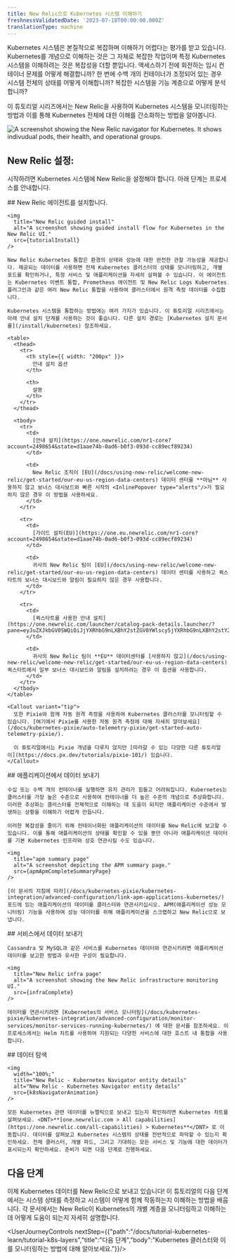 ```yaml
---
title: New Relic으로 Kubernetes 시스템 이해하기
freshnessValidatedDate: '2023-07-18T00:00:00.000Z'
translationType: machine
---
```







Kubernetes 시스템은 본질적으로 복잡하며 이해하기 어렵다는 평가를 받고 있습니다. Kubernetes를 개념으로 이해하는 것은 그 자체로 복잡한 작업이며 특정 Kubernetes 시스템을 이해하려는 것은 복잡성을 더할 뿐입니다. 액세스하기 전에 회전하는 임시 컨테이너 문제를 어떻게 해결합니까? 한 번에 수백 개의 컨테이너가 조정되어 있는 경우 시스템 전체의 상태를 어떻게 이해합니까? 복잡한 시스템을 기능 계층으로 어떻게 분석합니까?

이 튜토리얼 시리즈에서는 New Relic을 사용하여 Kubernetes 시스템을 모니터링하는 방법과 이를 통해 Kubernetes 전체에 대한 이해를 간소화하는 방법을 알아봅니다.

<img
  title="New Relic navigator"
  alt="A screenshot showing the New Relic navigator for Kubernetes. It shows indivudual pods, their health, and operational groups."
  src={tutorialNavigator}
/>

## New Relic 설정:

시작하려면 Kubernetes 시스템에 New Relic을 설정해야 합니다. 아래 단계는 프로세스를 안내합니다.

<Steps>
  <Step>
    ## New Relic 에이전트를 설치합니다.

    <img
      title="New Relic guided install"
      alt="A screenshot showing guided install flow for Kubernetes in the New Relic UI."
      src={tutorialInstall}
    />

    New Relic Kubernetes 통합은 환경의 상태와 성능에 대한 완전한 관찰 가능성을 제공합니다. 제공되는 데이터를 사용하면 전체 Kubernetes 클러스터의 상태를 모니터링하고, 개별 포드를 확인하거나, 특정 서비스 및 애플리케이션을 자세히 살펴볼 수 있습니다. 이 에이전트는 Kubernetes 이벤트 통합, Prometheus 에이전트 및 New Relic Logs Kubernetes 플러그인과 같은 여러 New Relic 통합을 사용하여 클러스터에서 원격 측정 데이터를 수집합니다.

    Kubernetes 시스템을 통합하는 방법에는 여러 가지가 있습니다. 이 튜토리얼 시리즈에서는 아래 안내 설치 단계를 사용하는 것이 좋습니다. 다른 설치 경로는 [Kubernetes 설치 문서를](/install/kubernetes) 참조하세요.

    <table>
      <thead>
        <tr>
          <th style={{ width: "200px" }}>
            안내 설치 옵션
          </th>

          <th>
            설명
          </th>
        </tr>
      </thead>

      <tbody>
        <tr>
          <td>
            [안내 설치](https://one.newrelic.com/nr1-core?account=2498654&state=d1aae74b-0ad6-b0f3-093d-cc89ecf89234)
          </td>

          <td>
            New Relic 조직이 [EU](/docs/using-new-relic/welcome-new-relic/get-started/our-eu-us-region-data-centers) 데이터 센터를 **아님** 사용하지 않고 보너스 대시보드와 빠른 시작의 <InlinePopover type="alerts"/>가 필요하지 않은 경우 이 방법을 사용하세요.
          </td>
        </tr>

        <tr>
          <td>
            [가이드 설치(EU)](https://one.eu.newrelic.com/nr1-core?account=2498654&state=d1aae74b-0ad6-b0f3-093d-cc89ecf89234)
          </td>

          <td>
            귀사의 New Relic 팀이 [EU](/docs/using-new-relic/welcome-new-relic/get-started/our-eu-us-region-data-centers) 데이터 센터를 사용하고 퀵스타트의 보너스 대시보드와 알림이 필요하지 않은 경우 사용합니다.
          </td>
        </tr>

        <tr>
          <td>
            [퀵스타트를 사용한 안내 설치](https://one.newrelic.com/launcher/catalog-pack-details.launcher/?pane=eyJuZXJkbGV0SWQiOiJjYXRhbG9nLXBhY2stZGV0YWlscy5jYXRhbG9nLXBhY2stY29udGVudHMiLCJxdWlja3N0YXJ0SWQiOiI4OGE3OWY1Mi04MWMxLTRmYTItOTlmOC0zY2I1YjAxMmYxNjAifQ==)
          </td>

          <td>
            귀사의 New Relic 팀이 **EU** 데이터센터를 [사용하지 않고](/docs/using-new-relic/welcome-new-relic/get-started/our-eu-us-region-data-centers) 퀵스타트에서 일부 보너스 대시보드와 알림을 설치하려는 경우 이 옵션을 사용합니다.
          </td>
        </tr>
      </tbody>
    </table>

    <Callout variant="tip">
      또한 Pixie와 함께 자동 원격 측정을 사용하여 Kubernetes 클러스터를 모니터링할 수 있습니다. [여기에서 Pixie를 사용한 자동 원격 측정에 대해 자세히 알아보세요](/docs/kubernetes-pixie/auto-telemetry-pixie/get-started-auto-telemetry-pixie/).

      이 튜토리얼에서는 Pixie 개념을 다루지 않지만 [따라갈 수 있는 다양한 다른 튜토리얼이](https://docs.px.dev/tutorials/pixie-101/) 있습니다.
    </Callout>
  </Step>

  <Step>
    ## 애플리케이션에서 데이터 보내기

    수십 또는 수백 개의 컨테이너를 실행하면 유지 관리가 힘들고 어려워집니다. Kubernetes는 클러스터를 가장 높은 수준으로 사용하여 컨테이너를 더 높은 수준의 개념으로 추상화합니다. 이러한 추상화는 클러스터를 전체적으로 이해하는 데 도움이 되지만 애플리케이션 수준에서 발생하는 상황을 이해하기 어렵게 만듭니다.

    이러한 복잡성을 줄이기 위해 컨테이너화된 애플리케이션의 데이터를 New Relic에 보고할 수 있습니다. 이를 통해 애플리케이션의 상태를 확인할 수 있을 뿐만 아니라 애플리케이션 데이터를 기본 Kubernetes 인프라와 상호 연관시킬 수도 있습니다.

    <img
      title="apm summary page"
      alt="A screenshot depicting the APM summary page."
      src={apmApmCompleteSummaryPage}
    />

    [이 문서의 지침에 따라](/docs/kubernetes-pixie/kubernetes-integration/advanced-configuration/link-apm-applications-kubernetes/) 포드에 있는 애플리케이션의 데이터를 클러스터와 연관시키십시오. APM(애플리케이션 성능 모니터링) 기능을 사용하여 성능 데이터를 위해 애플리케이션을 스크랩하고 New Relic으로 보냅니다.
  </Step>

  <Step>
    ## 서비스에서 데이터 보내기

    Cassandra 및 MySQL과 같은 서비스를 Kubernetes 데이터와 연관시키려면 애플리케이션 데이터를 보고한 방법과 유사한 구성이 필요합니다.

    <img
      title="New Relic infra page"
      alt="A screenshot showing the New Relic infrastructure monitoring UI."
      src={infraComplete}
    />

    데이터를 연관시키려면 [Kubernetes의 서비스 모니터링](/docs/kubernetes-pixie/kubernetes-integration/advanced-configuration/monitor-services/monitor-services-running-kubernetes/) 에 대한 문서를 참조하세요. 이 프로세스에서는 Helm 차트를 사용하여 지원되는 다양한 서비스에 대한 호스트 내 통합을 사용합니다.
  </Step>

  <Step>
    ## 데이터 탐색

    <img
      width="100%;"
      title="New Relic - Kubernetes Navigator entity details"
      alt="New Relic - Kubernetes Navigator entity details"
      src={k8sNavigatorAnimation}
    />

    모든 Kubernetes 관련 데이터를 뉴렐릭으로 보내고 있는지 확인하려면 Kubernetes 차트를 살펴보세요. <DNT>**[one.newrelic.com > All capabilities](https://one.newrelic.com/all-capabilities) > Kubernetes**</DNT> 로 이동합니다. 데이터를 살펴보고 Kubernetes 시스템의 상태를 전반적으로 파악할 수 있는지 확인하세요. 전체 클러스터, 개별 파드, 그리고 기대하는 모든 서비스 및 기능에 대한 데이터가 표시되는지 확인하세요. 준비가 되면 다음 단계로 진행하세요.
  </Step>
</Steps>

## 다음 단계

이제 Kubernetes 데이터를 New Relic으로 보내고 있습니다! 이 튜토리얼의 다음 단계에서는 시스템 상태를 측정하고 시스템이 어떻게 함께 작동하는지 이해하는 방법을 배웁니다. 각 문서에서는 New Relic이 Kubernetes의 개별 계층을 모니터링하고 이해하는 데 어떻게 도움이 되는지 자세히 설명합니다.

<UserJourneyControls nextStep={{"path":"/docs/tutorial-kubernetes-learn/tutorial-k8s-layers","title":"다음 단계","body":"Kubernetes 클러스터와 이를 모니터링하는 방법에 대해 알아보세요."}}/>